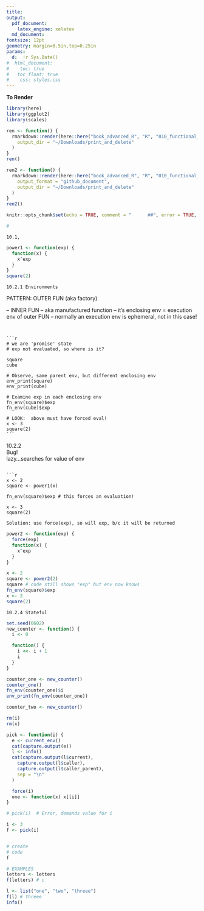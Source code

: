 ```yaml
---
title: 
output: 
  pdf_document:
    latex_engine: xelatex
  md_document:
fontsize: 12pt
geometry: margin=0.5in,top=0.25in  
params:  
  d:  !r Sys.Date()
#  html_document:
#    toc: true
#  	toc_float: true
#    css: styles.css
---
```


**To Render** 

```r
library(here)
library(ggplot2)
library(scales)

ren <- function() {
  rmarkdown::render(here::here("book_advanced_R", "R", "010_functional_factories.Rmd"),
    output_dir = "~/Downloads/print_and_delete"
  )
}
ren()

ren2 <- function() {
  rmarkdown::render(here::here("book_advanced_R", "R", "010_functional_factories.Rmd"),
    output_format = "github_document",
    output_dir = "~/Downloads/print_and_delete"
  )
}
ren2()
```

```r
knitr::opts_chunk$set(echo = TRUE, comment = "      ##", error = TRUE, collapse = TRUE)

#
```

```
10.1, 
````

```r
power1 <- function(exp) {
  function(x) {
    x^exp
  }
}
square(2)
```

````
10.2.1 Environments
````
PATTERN:
OUTER FUN  (aka factory)

-- INNER FUN
-- aka manufactured function
-- it's enclosing env = execution env of outer FUN
-- normally an execution env is ephemeral, not in this case!

````


```r
# we are 'promise' state
# exp not evaluated, so where is it?

square
cube

# Observe, same parent env, but different enclosing env
env_print(square)
env_print(cube)

# Examine exp in each enclosing env
fn_env(square)$exp
fn_env(cube)$exp

# LOOK:  above must have forced eval!
x <- 3
square(2)
```

```` 
10.2.2  
Bug!  
lazy...searches for value of env
```

```r
x <- 2
square <- power1(x)

fn_env(square)$exp # this forces an evaluation!

x <- 3
square(2)
```

```
Solution: use force(exp), so will exp, b/c it will be returned
```

```r
power2 <- function(exp) {
  force(exp)
  function(x) {
    x^exp
  }
}

x <- 2
square <- power2(2)
square # code still shows "exp" but env now knows
fn_env(square)$exp
x <- 3
square(2)
```

```
10.2.4 Stateful
```
```r
set.seed(0602)
new_counter <- function() {
  i <- 0

  function() {
    i <<- i + 1
    i
  }
}

counter_one <- new_counter()
counter_one()
fn_env(counter_one)$i
env_print(fn_env(counter_one))

counter_two <- new_counter()
```

```r
rm(i)
rm(x)

pick <- function(i) {
  e <- current_env()
  cat(capture.output(e))
  l <- info()
  cat(capture.output(l$current),
    capture.output(l$caller),
    capture.output(l$caller_parent),
    sep = "\n"
  )

  force(i)
  one <- function(x) x[[i]]
}

# pick(i)  # Error, demands value for i

i <- 3
f <- pick(i)


# create
# code
f

# EXAMPLES
letters <- letters
f(letters) # c

l <- list("one", "two", "threee")
f(l) # threee
info()
```


\pagebreak
